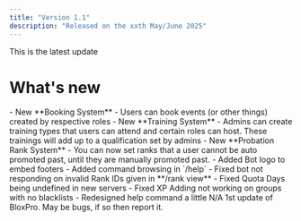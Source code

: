 ```yaml
---
title: "Version 1.1"
description: "Released on the xxth May/June 2025"
---
```


<Check>
  This is the latest update
</Check>

# What's new

<AccordionGroup>
  <Accordion title="Added" description="Added Features" icon="plus">
    - New **Booking System**
      - Users can book events (or other things) created by respective roles
    - New **Training System**
      - Admins can create training types that users can attend and certain roles can host. These trainings will add up to a qualification set by admins
    - New **Probation Rank System**
      - You can now set ranks that a user cannot be auto promoted past, until they are manually promoted past.
    - Added Bot logo to embed footers
    - Added command browsing in `/help`
  </Accordion>
  <Accordion title="Fixed" description="Bug Fixes" icon="wrench">
    - Fixed bot not responding on invalid Rank IDs given in **/rank view**
    - Fixed Quota Days being undefined in new servers
    - Fixed XP Adding not working on groups with no blacklists
  </Accordion>
  <Accordion title="Changed" description="Other Changes" icon="gear">
    - Redesigned help command a little
  </Accordion>
  <Accordion title="Removed" description="Removed Features" icon="trash">
    N/A
  </Accordion>
</AccordionGroup>

<Accordion title="Notes" description="Anything else" icon="sheet-plastic">
  1st update of BloxPro. May be bugs, if so then report it.
</Accordion>